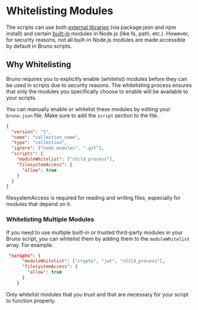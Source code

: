 
# Whitelisting Modules

The scripts can use both [external libraries](external-libraries) (via package.json and npm install) and certain [built-in](inbuilt-libraries) modules in Node.js (like fs, path, etc.). However, for security reasons, not all built-in Node.js modules are made accessible by default in Bruno scripts.

## Why Whitelisting

Bruno requires you to explicitly enable (whitelist) modules before they can be used in scripts due to security reasons. The whitelisting process ensures that only the modules you specifically choose to enable will be available to your scripts.

You can manually enable or whitelist these modules by editing your `bruno.json` file. Make sure to add the `script` section to the file.

```json copy filename="bruno.json" showLineNumbers {9-14}
{
  "version": "1",
  "name": "collection_name",
  "type": "collection",
  "ignore": ["node_modules", ".git"],
  "scripts": {
    "moduleWhitelist": ["child_process"],
    "filesystemAccess": {
      "allow": true
    }
  }
}
```

<Callout type="warning" emoji="⚠️">
  filesystemAccess is required for reading and writing files, especially for
  modules that depend on it.
</Callout>

### Whitelisting Multiple Modules

If you need to use multiple built-in or trusted third-party modules in your Bruno script, you can whitelist them by adding them to the `moduleWhitelist` array. For example:

```json copy filename="bruno.json" showLineNumbers
 "scripts": {
      "moduleWhitelist": ["crypto", "jwt", "child_process"],
      "filesystemAccess": {
        "allow": true
      }
    }
```

Only whitelist modules that you trust and that are necessary for your script to function properly.
